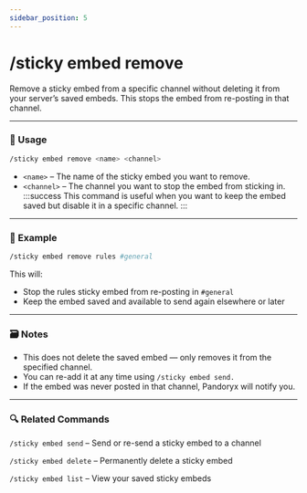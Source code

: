 ```yaml
---
sidebar_position: 5
---
```


# /sticky embed remove

Remove a sticky embed from a specific channel without deleting it from your server’s saved embeds. This stops the embed from re-posting in that channel.

<hr className="md-divider-gradient" />

### 💬 Usage
```bash
/sticky embed remove <name> <channel>
```
- `<name>` – The name of the sticky embed you want to remove.
- `<channel>` – The channel you want to stop the embed from sticking in.
:::success
This command is useful when you want to keep the embed saved but disable it in a specific channel.
:::

<hr className="md-divider-gradient" />

### 📌 Example
```bash
/sticky embed remove rules #general
```
This will:
- Stop the rules sticky embed from re-posting in `#general`
- Keep the embed saved and available to send again elsewhere or later

<hr className="md-divider-gradient" />

### 🗃️ Notes
- This does not delete the saved embed — only removes it from the specified channel.
- You can re-add it at any time using `/sticky embed send.`
- If the embed was never posted in that channel, Pandoryx will notify you.

<hr className="md-divider-gradient" />

### 🔍 Related Commands
`/sticky embed send` – Send or re-send a sticky embed to a channel

`/sticky embed delete` – Permanently delete a sticky embed

`/sticky embed list` – View your saved sticky embeds